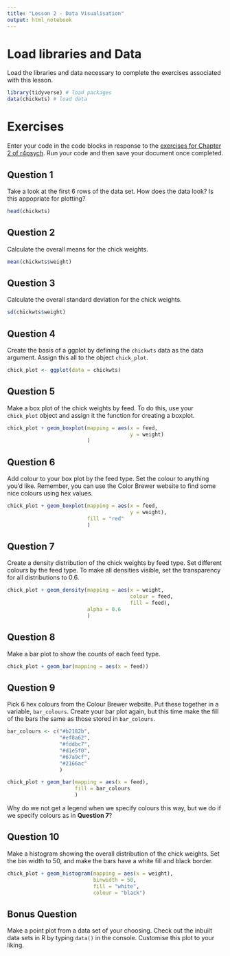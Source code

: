 ```yaml
---
title: "Lesson 2 - Data Visualisation"
output: html_notebook
---
```


# Load libraries and Data

Load the libraries and data necessary to complete the exercises associated with this lesson.

```r
library(tidyverse) # load packages
data(chickwts) # load data
```

# Exercises

Enter your code in the code blocks in response to the [exercises for Chapter 2 of r4psych](http://glennwilliams.me/r4psych/data-visualisation.html#exercises). Run your code and then save your document once completed.

## Question 1

Take a look at the first 6 rows of the data set. How does the data look? Is this appopriate for plotting?
```r
head(chickwts)
```

## Question 2

Calculate the overall means for the chick weights.
```r
mean(chickwts$weight)
```

## Question 3

Calculate the overall standard deviation for the chick weights.
```r
sd(chickwts$weight)
```

## Question 4

Create the basis of a ggplot by defining the `chickwts` data as the data argument. Assign this all to the object `chick_plot`.
```r
chick_plot <- ggplot(data = chickwts)
```

## Question 5

Make a box plot of the chick weights by feed. To do this, use your `chick_plot` object and assign it the function for creating a boxplot.
```r
chick_plot + geom_boxplot(mapping = aes(x = feed,
                                        y = weight)
                          )
```

## Question 6

Add colour to your box plot by the feed type. Set the colour to anything you'd like. Remember, you can use the Color Brewer website to find some nice colours using hex values.
```r
chick_plot + geom_boxplot(mapping = aes(x = feed,
                                        y = weight),
                          fill = "red"
                          )
```

## Question 7

Create a density distribution of the chick weights by feed type. Set different colours by the feed type. To make all densities visible, set the transparency for all distributions to 0.6.
```r
chick_plot + geom_density(mapping = aes(x = weight, 
                                        colour = feed, 
                                        fill = feed), 
                          alpha = 0.6
                          )
```

## Question 8

Make a bar plot to show the counts of each feed type.
```r
chick_plot + geom_bar(mapping = aes(x = feed))
```

## Question 9

Pick 6 hex colours from the Colour Brewer website. Put these together in a variable, `bar_colours`. Create your bar plot again, but this time make the fill of the bars the same as those stored in `bar_colours`. 
```r
bar_colours <- c("#b2182b", 
                 "#ef8a62", 
                 "#fddbc7", 
                 "#d1e5f0", 
                 "#67a9cf", 
                 "#2166ac"
                 )

chick_plot + geom_bar(mapping = aes(x = feed), 
                      fill = bar_colours
                      )
```

Why do we not get a legend when we specify colours this way, but we do if we specify colours as in **Question 7**?

## Question 10

Make a histogram showing the overall distribution of the chick weights. Set the bin width to 50, and make the bars have a white fill and black border.
```r
chick_plot + geom_histogram(mapping = aes(x = weight),
                            binwidth = 50,
                            fill = "white",
                            colour = "black")
```

## Bonus Question

Make a point plot from a data set of your choosing. Check out the inbuilt data sets in R by typing `data()` in the console. Customise this plot to your liking.

```r

```
